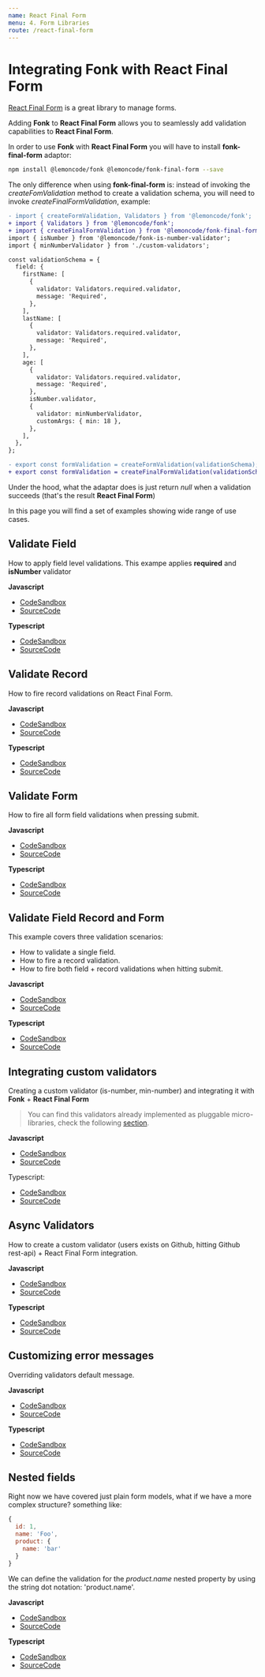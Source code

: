 ```yaml
---
name: React Final Form
menu: 4. Form Libraries
route: /react-final-form
---
```


# Integrating Fonk with React Final Form

[React Final Form](https://github.com/final-form/react-final-form) is a great library to manage forms.

Adding **Fonk** to **React Final Form** allows you to seamlessly add validation capabilities to **React Final Form**.

In order to use **Fonk** with **React Final Form** you will have to install **fonk-final-form** adaptor:

```bash
npm install @lemoncode/fonk @lemoncode/fonk-final-form --save
```

The only difference when using **fonk-final-form** is: instead of invoking the _createFomValidation_ method
to create a validation schema, you will need to invoke _createFinalFormValidation_, example:

```diff
- import { createFormValidation, Validators } from '@lemoncode/fonk';
+ import { Validators } from '@lemoncode/fonk';
+ import { createFinalFormValidation } from '@lemoncode/fonk-final-form';
import { isNumber } from '@lemoncode/fonk-is-number-validator';
import { minNumberValidator } from './custom-validators';

const validationSchema = {
  field: {
    firstName: [
      {
        validator: Validators.required.validator,
        message: 'Required',
      },
    ],
    lastName: [
      {
        validator: Validators.required.validator,
        message: 'Required',
      },
    ],
    age: [
      {
        validator: Validators.required.validator,
        message: 'Required',
      },
      isNumber.validator,
      {
        validator: minNumberValidator,
        customArgs: { min: 18 },
      },
    ],
  },
};

- export const formValidation = createFormValidation(validationSchema);
+ export const formValidation = createFinalFormValidation(validationSchema);
```

Under the hood, what the adaptar does is just return _null_ when a validation succeeds (that's the result
**React Final Form**)

In this page you will find a set of examples showing wide range of use cases.

## Validate Field

How to apply field level validations. This exampe applies **required** and **isNumber** validator

**Javascript**

- [CodeSandbox](https://codesandbox.io/s/github/lemoncode/fonk/tree/master/examples/react-final-form/js/validate-field)
- [SourceCode](https://github.com/Lemoncode/fonk/tree/master/examples/react-final-form/js/validate-field)

**Typescript**

- [CodeSandbox](https://codesandbox.io/s/github/lemoncode/fonk/tree/master/examples/react-final-form/ts/validate-field)
- [SourceCode](https://github.com/Lemoncode/fonk/tree/master/examples/react-final-form/ts/validate-field)

## Validate Record

How to fire record validations on React Final Form.

**Javascript**

- [CodeSandbox](https://codesandbox.io/s/github/lemoncode/fonk/tree/master/examples/react-final-form/js/validate-record)
- [SourceCode](https://github.com/Lemoncode/fonk/tree/master/examples/react-final-form/js/validate-record)

**Typescript**

- [CodeSandbox](https://codesandbox.io/s/github/lemoncode/fonk/tree/master/examples/react-final-form/ts/validate-record)
- [SourceCode](https://github.com/Lemoncode/fonk/tree/master/examples/react-final-form/ts/validate-record)

## Validate Form

How to fire all form field validations when pressing submit.

**Javascript**

- [CodeSandbox](https://codesandbox.io/s/github/lemoncode/fonk/tree/master/examples/react-final-form/js/validate-form)
- [SourceCode](https://github.com/Lemoncode/fonk/tree/master/examples/react-final-form/js/validate-form)

**Typescript**

- [CodeSandbox](https://codesandbox.io/s/github/lemoncode/fonk/tree/master/examples/react-final-form/ts/validate-form)
- [SourceCode](https://github.com/Lemoncode/fonk/tree/master/examples/react-final-form/ts/validate-form)

## Validate Field Record and Form

This example covers three validation scenarios:

- How to validate a single field.
- How to fire a record validation.
- How to fire both field + record validations when hitting submit.

**Javascript**

- [CodeSandbox](https://codesandbox.io/s/github/lemoncode/fonk/tree/master/examples/react-final-form/js/validate-field-record-and-form)
- [SourceCode](https://github.com/Lemoncode/fonk/tree/master/examples/react-final-form/js/validate-field-record-and-form)

**Typescript**

- [CodeSandbox](https://codesandbox.io/s/github/lemoncode/fonk/tree/master/examples/react-final-form/ts/validate-field-record-and-form)
- [SourceCode](https://github.com/Lemoncode/fonk/tree/master/examples/react-final-form/ts/validate-field-record-and-form)

## Integrating custom validators

Creating a custom validator (is-number, min-number) and integrating it with **Fonk** + **React Final Form**

> You can find this validators already implemented as pluggable micro-libraries, check the following [section](/validators/third-party-validators).

**Javascript**

- [CodeSandbox](https://codesandbox.io/s/github/lemoncode/fonk/tree/master/examples/react-final-form/js/custom-validators)
- [SourceCode](https://github.com/Lemoncode/fonk/tree/master/examples/react-final-form/js/custom-validators)

Typescript:

- [CodeSandbox](https://codesandbox.io/s/github/lemoncode/fonk/tree/master/examples/react-final-form/ts/custom-validators)
- [SourceCode](https://github.com/Lemoncode/fonk/tree/master/examples/react-final-form/ts/custom-validators)

## Async Validators

How to create a custom validator (users exists on Github, hitting Github rest-api) + React Final Form integration.

**Javascript**

- [CodeSandbox](https://codesandbox.io/s/github/lemoncode/fonk/tree/master/examples/react-final-form/js/async-validator)
- [SourceCode](https://github.com/Lemoncode/fonk/tree/master/examples/react-final-form/js/async-validator)

**Typescript**

- [CodeSandbox](https://codesandbox.io/s/github/lemoncode/fonk/tree/master/examples/react-final-form/ts/async-validator)
- [SourceCode](https://github.com/Lemoncode/fonk/tree/master/examples/react-final-form/ts/async-validator)

## Customizing error messages

Overriding validators default message.

**Javascript**

- [CodeSandbox](https://codesandbox.io/s/github/lemoncode/fonk/tree/master/examples/react-final-form/js/custom-error-message)
- [SourceCode](https://github.com/Lemoncode/fonk/tree/master/examples/react-final-form/js/custom-error-message)

**Typescript**

- [CodeSandbox](https://codesandbox.io/s/github/lemoncode/fonk/tree/master/examples/react-final-form/ts/custom-error-message)
- [SourceCode](https://github.com/Lemoncode/fonk/tree/master/examples/react-final-form/js/custom-error-message)

## Nested fields

Right now we have covered just plain form models, what if we have a more complex structure? something like:

```javascript
{
  id: 1,
  name: 'Foo',
  product: {
    name: 'bar'
  }
}
```

We can define the validation for the _product.name_ nested property by using the string dot notation: 'product.name'.

**Javascript**

- [CodeSandbox](https://codesandbox.io/s/github/lemoncode/fonk/tree/master/examples/react-final-form/js/nested-field)
- [SourceCode](https://github.com/Lemoncode/fonk/tree/master/examples/react-final-form/js/nested-field)

**Typescript**

- [CodeSandbox](https://codesandbox.io/s/github/lemoncode/fonk/tree/master/examples/react-final-form/ts/nested-field)
- [SourceCode](https://github.com/Lemoncode/fonk/tree/master/examples/react-final-form/ts/nested-field)
